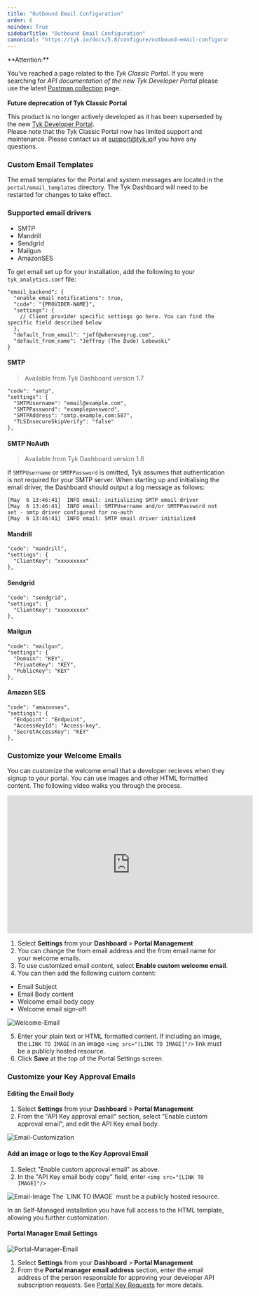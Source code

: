 ```yaml
---
title: "Outbound Email Configuration"
order: 6
noindex: True
sidebarTitle: "Outbound Email Configuration"
canonical: "https://tyk.io/docs/5.8/configure/outbound-email-configuration"
---
```



<Warning>
**Attention:**

You’ve reached a page related to the *Tyk Classic Portal*. If you were searching for *API documentation of the new Tyk
Developer Portal* please use the latest
[Postman collection](/docs/5.8/product-stack/tyk-enterprise-developer-portal/api-documentation/tyk-edp-api) page.
<br />
<br />
**Future deprecation of Tyk Classic Portal**

This product is no longer actively developed as it
has been superseded by the new [Tyk Developer Portal](/docs/5.8/portal/overview/intro).
<br />
Please note that the Tyk Classic Portal now has limited support and maintenance. Please contact us at
[support@tyk.io](<mailto:support@tyk.io?subject=Tyk classic developer portal>)if you have any questions.
</Warning>


### Custom Email Templates

The email templates for the Portal and system messages are located in the `portal/email_templates` directory. 
The Tyk Dashboard will need to be restarted for changes to take effect.

### Supported email drivers

* SMTP
* Mandrill
* Sendgrid
* Mailgun
* AmazonSES

To get email set up for your installation, add the following to your `tyk_analytics.conf` file:

```{.copyWrapper}
"email_backend": {
  "enable_email_notifications": true,
  "code": "{PROVIDER-NAME}",
  "settings": {
    // Client provider specific settings go here. You can find the specific field described below 
  },
  "default_from_email": "jeff@wheresmyrug.com",
  "default_from_name": "Jeffrey (The Dude) Lebowski"
}
```

#### SMTP

> Available from Tyk Dashboard version 1.7

```{.json}
"code": "smtp",
"settings": {
  "SMTPUsername": "email@example.com",
  "SMTPPassword": "examplepassword",
  "SMTPAddress": "smtp.example.com:587",
  "TLSInsecureSkipVerify": "false"
},
```

#### SMTP NoAuth

> Available from Tyk Dashboard version 1.8

If `SMTPUsername` or `SMTPPassword` is omitted, Tyk assumes that authentication is not required for your SMTP server. When starting up and initialising the email driver, the Dashboard should output a log message as follows:

```
[May  6 13:46:41]  INFO email: initializing SMTP email driver
[May  6 13:46:41]  INFO email: SMTPUsername and/or SMTPPassword not set - smtp driver configured for no-auth
[May  6 13:46:41]  INFO email: SMTP email driver initialized
```

#### Mandrill

```{.json}
"code": "mandrill",
"settings": {
  "ClientKey": "xxxxxxxxx"
},
```

#### Sendgrid

```{.json}
"code": "sendgrid",
"settings": {
  "ClientKey": "xxxxxxxxx"
},
```

#### Mailgun

```{.json}
"code": "mailgun",
"settings": {
  "Domain": "KEY",
  "PrivateKey": "KEY",
  "PublicKey": "KEY"
},
```

#### Amazon SES

```{.json}
"code": "amazonses",
"settings": {
  "Endpoint": "Endpoint",
  "AccessKeyId": "Access-key",
  "SecretAccessKey": "KEY"
},
```
### Customize your Welcome Emails

You can customize the welcome email that a developer recieves when they signup to your portal. You can use images and other HTML formatted content. The following video walks you through the process.

<iframe width="560" height="315" src="https://www.youtube.com/embed/XNyKRAlTDVs" frameborder="0" allow="accelerometer; autoplay; clipboard-write; encrypted-media; gyroscope; picture-in-picture" allowfullscreen></iframe>


1. Select **Settings** from your **Dashboard** > **Portal Management**
2. You can change the from email address and the from email name for your welcome emails.
3. To use customized email content, select **Enable custom welcome email**.
4. You can then add the following custom content:
  * Email Subject
  * Email Body content
  * Welcome email body copy
  * Welcome email sign-off

<img src="/img/2.10/welcome_email_config.png" alt="Welcome-Email" />

5. Enter your plain text or HTML formatted content. If including an image, the `LINK TO IMAGE` in an image `<img src="[LINK TO IMAGE]"/>` link must be a publicly hosted resource.
6. Click **Save** at the top of the Portal Settings screen.


### Customize your Key Approval Emails

#### Editing the Email Body

1. Select **Settings** from your **Dashboard** > **Portal Management**
2. From the "API Key approval email" section, select "Enable custom approval email", and edit the API Key email body.

<img src="/img/2.10/key_approval_email_config.png" alt="Email-Customization" />

#### Add an image or logo to the Key Approval Email

1. Select "Enable custom approval email" as above.
2. In the "API Key email body copy" field, enter `<img src="[LINK TO IMAGE]"/>`

<img src="/img/2.10/key_approval_image_link.png" alt="Email-Image" />


<Note>
The `LINK TO IMAGE` must be a publicly hosted resource.
</Note>


In an Self-Managed installation you have full access to the HTML template, allowing you further customization.

#### Portal Manager Email Settings

<img src="/img/2.10/portal_manager_email_config.png" alt="Portal-Manager-Email" />

1. Select **Settings** from your **Dashboard** > **Portal Management**
2. From the **Portal manager email address** section, enter the email address of the person responsible for approving your developer API subscription requests. See [Portal Key Requests](/docs/5.8/tyk-developer-portal/tyk-portal-classic/portal-concepts#key-requests) for more details.
